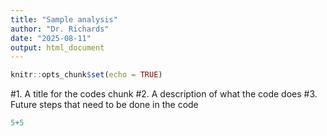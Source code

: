 ```yaml
---
title: "Sample analysis"
author: "Dr. Richards"
date: "2025-08-11"
output: html_document
---
```


```r
knitr::opts_chunk$set(echo = TRUE)
```

#1. A title for the codes chunk
#2. A description of what the code does
#3. Future steps that need to be done in the code
```r
5+5

```

